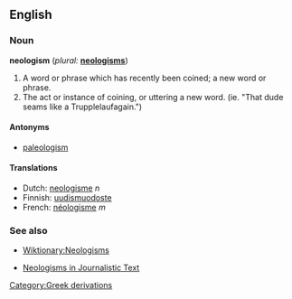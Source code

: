 ==English==
===Noun===
'''neologism''' (''plural:'' '''[[neologisms]]''')

# A word or phrase which has recently been coined; a new word or phrase. 
# The act or instance of coining, or uttering a new word. (ie. "That dude seams like a Trupplelaufagain.")

====Antonyms====
*[[paleologism]]

==== Translations ====
*Dutch: [[neologisme]] ''n''
*Finnish: [[uudismuodoste]]
*French: [[néologisme]] ''m''

===See also===
*[[Wiktionary:Neologisms]]

* [http://rdues.uce.ac.uk/neologisms.shtml Neologisms in Journalistic Text]

[[Category:Greek derivations]]